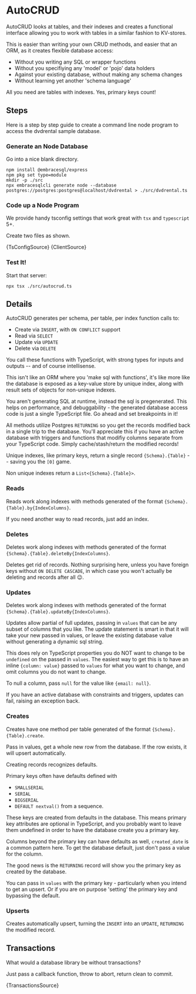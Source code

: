 

# AutoCRUD

AutoCRUD looks at tables, and their indexes and creates a functional interface
allowing you to work with tables in a similar fashion to KV-stores.

This is easier than writing your own CRUD methods, and easier that an ORM, as it
creates flexible database access:

* Without you writing any SQL or wrapper functions
* Without you specifiying any 'model' or 'pojo' data holders
* Against your existing database, without making any schema changes
* Without learning yet another 'schema language'

All you need are tables with indexes. Yes, primary keys count!

<Requirements/>

## Steps

Here is a step by step guide to create a command line node program
to access the dvdrental sample database.


### Generate an Node Database

Go into a nice blank directory.

```shell
npm install @embracesql/express
npm pkg set type=module
mkdir -p ./src
npx embracesqlcli generate node --database postgres://postgres:postgres@localhost/dvdrental > ./src/dvdrental.ts
```

### Code up a Node Program
We provide handy tsconfig settings that work great with `tsx` and `typescript` 5+.

Create two files as shown.

<CodeBlock language="json" title="tsconfig.json">
  {TsConfigSource}
</CodeBlock>


<CodeBlock language="typescript" title="./src/autocrud.ts">
  {ClientSource}
</CodeBlock>

### Test It!

Start that server:

```shell
npx tsx ./src/autocrud.ts
```

## Details

AutoCRUD generates per schema, per table, per index function calls to:

* Create via `INSERT`, with `ON CONFLICT` support
* Read via `SELECT`
* Update via `UPDATE`
* Delete via `DELETE`

You call these functions with TypeScript, with strong types for inputs and outputs -- and of course intellisense.

This isn't like an ORM where you 'make sql with functions', it's like more like
the database is exposed as a key-value store by unique index, along with result sets
of objects for non-unique indexes.

You aren't generating SQL at runtime, instead the sql is pregenerated. This helps
on performance, and debuggability - the generated database access code is just
a single TypeScript file. Go ahead and set breakpoints in it!

All methods utilize Postgres `RETURNING` so you get the records modified back
in a single trip to the database. You'll appreciate this if you have an active
database with triggers and functions that modifiy columns separate from your
TypeScript code. Simply cache/stash/return the modified records!

Unique indexes, like primary keys, return a single record `{Schema}.{Table}`
-- saving you the `[0]` game.

Non unique indexes return a `List<{Schema}.{Table}>`.

### Reads

Reads work along indexes with methods generated of the format `{Schema}.{Table}.by{IndexColumns}`.

If you need another way to read records, just add an index.

### Deletes

Deletes work along indexes with methods generated of the format `{Schema}.{Table}.deleteBy{IndexColumns}`.

Deletes get rid of records. Nothing surprising here, unless you have foreign
keys without `ON DELETE CASCADE`, in which case you won't actually be deleting
and records after all 😉.

### Updates

Deletes work along indexes with methods generated of the format `{Schema}.{Table}.updateBy{IndexColumns}`.

Updates allow partial of full updates, passing in `values` that can be
any subset of columns that you like. The update statement is smart in that
it will take your new passed in values, or leave the existing database value
without generating a dynamic sql string.

This does rely on TypeScript properties you do NOT want to change to be `undefined`
on the passed in `values`. The easiest way to get this is to have an inline `{column: value}`
passed to `values` for what you want to change, and omit columns you do not want to change.

To null a column, pass `null` for the value like `{email: null}`.

If you have an active database with constraints and triggers, updates can fail, raising
an exception back.

### Creates

Creates have one method per table generated of the format `{Schema}.{Table}.create`.

Pass in values, get a whole new row from the database. If the row exists, it will
upsert automatically.

Creating records recognizes defaults.

Primary keys often have defaults defined with

* `SMALLSERIAL`
* `SERIAL`
* `BIGSERIAL`
* `DEFAULT nextval()` from a sequence.

These keys are created from defaults in the database.
This means primary key attributes are optional in TypeScript, and you probably
want to leave them undefined in order to have the database create you a primary key.

Columns beyond the primary key can have defaults as well, `created_date` is a common
pattern here. To get the database default, just don't pass a value for the column.

The good news is the `RETURNING` record will show you the primary key as
created by the database.

You can pass in `values` with the primary key - particularly when you
intend to get an upsert. Or if you are on purpose 'setting' the primary key
and bypassing the default.

### Upserts

Creates automatically upsert, turning the `INSERT` into an `UPDATE`, `RETURNING`
the modified record.

## Transactions

What would a database library be without transactions?

Just pass a callback function, throw to abort, return clean to commit.

<CodeBlock language="typescript" title="./src/transactions.ts">
  {TransactionsSource}
</CodeBlock>